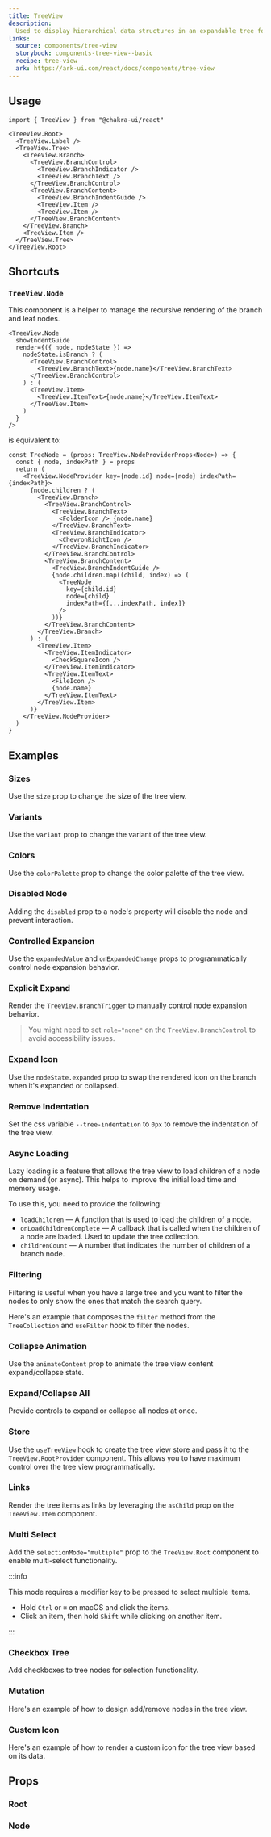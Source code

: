 ```yaml
---
title: TreeView
description:
  Used to display hierarchical data structures in an expandable tree format
links:
  source: components/tree-view
  storybook: components-tree-view--basic
  recipe: tree-view
  ark: https://ark-ui.com/react/docs/components/tree-view
---
```


<ExampleTabs name="tree-view-basic" />

## Usage

```tsx
import { TreeView } from "@chakra-ui/react"
```

```tsx
<TreeView.Root>
  <TreeView.Label />
  <TreeView.Tree>
    <TreeView.Branch>
      <TreeView.BranchControl>
        <TreeView.BranchIndicator />
        <TreeView.BranchText />
      </TreeView.BranchControl>
      <TreeView.BranchContent>
        <TreeView.BranchIndentGuide />
        <TreeView.Item />
        <TreeView.Item />
      </TreeView.BranchContent>
    </TreeView.Branch>
    <TreeView.Item />
  </TreeView.Tree>
</TreeView.Root>
```

## Shortcuts

### `TreeView.Node`

This component is a helper to manage the recursive rendering of the branch and
leaf nodes.

```tsx
<TreeView.Node
  showIndentGuide
  render={({ node, nodeState }) =>
    nodeState.isBranch ? (
      <TreeView.BranchControl>
        <TreeView.BranchText>{node.name}</TreeView.BranchText>
      </TreeView.BranchControl>
    ) : (
      <TreeView.Item>
        <TreeView.ItemText>{node.name}</TreeView.ItemText>
      </TreeView.Item>
    )
  }
/>
```

is equivalent to:

```tsx
const TreeNode = (props: TreeView.NodeProviderProps<Node>) => {
  const { node, indexPath } = props
  return (
    <TreeView.NodeProvider key={node.id} node={node} indexPath={indexPath}>
      {node.children ? (
        <TreeView.Branch>
          <TreeView.BranchControl>
            <TreeView.BranchText>
              <FolderIcon /> {node.name}
            </TreeView.BranchText>
            <TreeView.BranchIndicator>
              <ChevronRightIcon />
            </TreeView.BranchIndicator>
          </TreeView.BranchControl>
          <TreeView.BranchContent>
            <TreeView.BranchIndentGuide />
            {node.children.map((child, index) => (
              <TreeNode
                key={child.id}
                node={child}
                indexPath={[...indexPath, index]}
              />
            ))}
          </TreeView.BranchContent>
        </TreeView.Branch>
      ) : (
        <TreeView.Item>
          <TreeView.ItemIndicator>
            <CheckSquareIcon />
          </TreeView.ItemIndicator>
          <TreeView.ItemText>
            <FileIcon />
            {node.name}
          </TreeView.ItemText>
        </TreeView.Item>
      )}
    </TreeView.NodeProvider>
  )
}
```

## Examples

### Sizes

Use the `size` prop to change the size of the tree view.

<ExampleTabs name="tree-view-with-sizes" />

### Variants

Use the `variant` prop to change the variant of the tree view.

<ExampleTabs name="tree-view-with-variants" />

### Colors

Use the `colorPalette` prop to change the color palette of the tree view.

<ExampleTabs name="tree-view-with-colors" />

### Disabled Node

Adding the `disabled` prop to a node's property will disable the node and
prevent interaction.

<ExampleTabs name="tree-view-disabled-node" />

### Controlled Expansion

Use the `expandedValue` and `onExpandedChange` props to programmatically control
node expansion behavior.

<ExampleTabs name="tree-view-controlled-expansion" />

### Explicit Expand

Render the `TreeView.BranchTrigger` to manually control node expansion behavior.

> You might need to set `role="none"` on the `TreeView.BranchControl` to avoid
> accessibility issues.

<ExampleTabs name="tree-view-explicit-expand" />

### Expand Icon

Use the `nodeState.expanded` prop to swap the rendered icon on the branch when
it's expanded or collapsed.

<ExampleTabs name="tree-view-expand-icon" />

### Remove Indentation

Set the css variable `--tree-indentation` to `0px` to remove the indentation of
the tree view.

<ExampleTabs name="tree-view-remove-indentation" />

### Async Loading

Lazy loading is a feature that allows the tree view to load children of a node
on demand (or async). This helps to improve the initial load time and memory
usage.

To use this, you need to provide the following:

- `loadChildren` — A function that is used to load the children of a node.
- `onLoadChildrenComplete` — A callback that is called when the children of a
  node are loaded. Used to update the tree collection.
- `childrenCount` — A number that indicates the number of children of a branch
  node.

<ExampleTabs name="tree-view-async" />

### Filtering

Filtering is useful when you have a large tree and you want to filter the nodes
to only show the ones that match the search query.

Here's an example that composes the `filter` method from the `TreeCollection`
and `useFilter` hook to filter the nodes.

<ExampleTabs name="tree-view-with-filter" />

### Collapse Animation

Use the `animateContent` prop to animate the tree view content expand/collapse
state.

<ExampleTabs name="tree-view-collapse-animation" />

### Expand/Collapse All

Provide controls to expand or collapse all nodes at once.

<ExampleTabs name="tree-view-expand-collapse-all" />

### Store

Use the `useTreeView` hook to create the tree view store and pass it to the
`TreeView.RootProvider` component. This allows you to have maximum control over
the tree view programmatically.

<ExampleTabs name="tree-view-with-store" />

### Links

Render the tree items as links by leveraging the `asChild` prop on the
`TreeView.Item` component.

<ExampleTabs name="tree-view-with-links" />

### Multi Select

Add the `selectionMode="multiple"` prop to the `TreeView.Root` component to
enable multi-select functionality.

:::info

This mode requires a modifier key to be pressed to select multiple items.

- Hold `Ctrl` or `⌘` on macOS and click the items.
- Click an item, then hold `Shift` while clicking on another item.

:::

<ExampleTabs name="tree-view-multi-select" />

### Checkbox Tree

Add checkboxes to tree nodes for selection functionality.

<ExampleTabs name="tree-view-checkbox" />

### Mutation

Here's an example of how to design add/remove nodes in the tree view.

<ExampleTabs name="tree-view-mutation" />

### Custom Icon

Here's an example of how to render a custom icon for the tree view based on its
data.

<ExampleTabs name="tree-view-custom-icon" />

## Props

### Root

<PropTable component="TreeView" part="Root" />

### Node

<PropTable component="TreeView" part="Node" />

